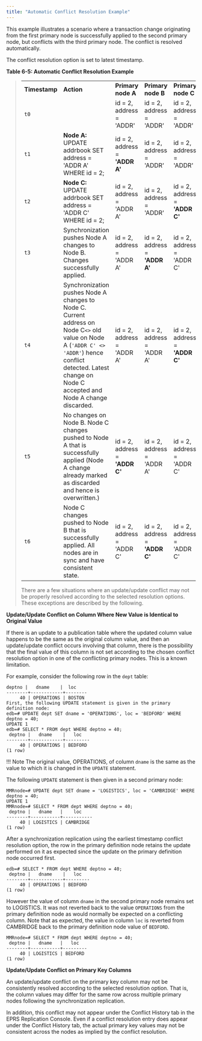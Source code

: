 ```yaml
---
title: "Automatic Conflict Resolution Example"
---
```


<div id="auto_conflict_resolution_eg" class="registered_link"></div>

This example illustrates a scenario where a transaction change originating from the first primary node is successfully applied to the second primary node, but conflicts with the third primary node. The conflict is resolved automatically.

The conflict resolution option is set to latest timestamp.


**Table 6-5: Automatic Conflict Resolution Example**

> |                    |                                                                                                                                                                                                                     |                                             |                                             |                                             |
> | ------------------ | ------------------------------------------------------------------------------------------------------------------------------------------------------------------------------------------------------------------- | ------------------------------------------- | ------------------------------------------- | ------------------------------------------- |
> | **Timestamp**      | **Action**                                                                                                                                                                                                          | **Primary node A**                          | **Primary node B**                          | **Primary node C**                          |
> | `t0`               |                                                                                                                                                                                                                     | id = 2, address = 'ADDR'                    | id = 2, address = 'ADDR'                    | id = 2, address = 'ADDR'
> | `t1`               | **Node A:** UPDATE addrbook SET address = 'ADDR A' WHERE id = 2;                                                                                                                                                    | id = 2, address = **'ADDR A'**              | id = 2, address = 'ADDR'                    | id = 2, address = 'ADDR'                    |
> | `t2`               | **Node C:** UPDATE addrbook SET address = 'ADDR C' WHERE id = 2;                                                                                                                                                    | id = 2, address = 'ADDR A'                  | id = 2, address = 'ADDR'                    | id = 2, address = **'ADDR C'**              |
> | `t3`               | Synchronization pushes Node A changes to Node B. Changes successfully applied.                                                                                                                                      | id = 2, address = 'ADDR A'                  | id = 2, address = **'ADDR A'**              | id = 2, address = 'ADDR C'                  |
> | `t4`               | Synchronization pushes Node A changes to Node C. Current address on Node C`<>` old value on Node A (``'ADDR C' <> 'ADDR'``) hence conflict detected. Latest change on Node C accepted and Node A change discarded. | id = 2, address = 'ADDR A'                  | id = 2, address = 'ADDR A'                  | id = 2, address = **'ADDR C'**              |
> | `t5`               | No changes on Node B. Node C changes pushed to Node A that is successfully applied (Node A change already marked as discarded and hence is overwritten.)                                                            | id = 2, address = **'ADDR C'**              | id = 2, address = 'ADDR A'                  | id = 2, address = 'ADDR C'                  |
> | `t6`               | Node C changes pushed to Node B that is successfully applied. All nodes are in sync and have consistent state.                                                                                                      | id = 2, address = 'ADDR C'                  | id = 2, address = **'ADDR C'**              | id = 2, address = 'ADDR C'                  |
>
> There are a few situations where an update/update conflict may not be properly resolved according to the selected resolution options. These exceptions are described by the following.

**Update/Update Conflict on Column Where New Value is Identical to Original Value**

If there is an update to a publication table where the updated column value happens to be the same as the original column value, and then an update/update conflict occurs involving that column, there is the possibility that the final value of this column is not set according to the chosen conflict resolution option in one of the conflicting primary nodes. This is a known limitation.

For example, consider the following row in the `dept` table:

```text
deptno |   dname    |  loc
--------+------------+--------
     40 | OPERATIONS | BOSTON
First, the following UPDATE statement is given in the primary definition node:
edb=# UPDATE dept SET dname = 'OPERATIONS', loc = 'BEDFORD' WHERE deptno = 40;
UPDATE 1
edb=# SELECT * FROM dept WHERE deptno = 40;
 deptno |   dname    |   loc
--------+------------+---------
     40 | OPERATIONS | BEDFORD
(1 row)
```

!!! Note
    The original value, OPERATIONS, of column `dname` is the same as the value to which it is changed in the `UPDATE` statement.

The following `UPDATE` statement is then given in a second primary node:

```text
MMRnode=# UPDATE dept SET dname = 'LOGISTICS', loc = 'CAMBRIDGE' WHERE deptno = 40;
UPDATE 1
MMRnode=# SELECT * FROM dept WHERE deptno = 40;
 deptno |   dname   |    loc
--------+-----------+-----------
     40 | LOGISTICS | CAMBRIDGE
(1 row)
```

After a synchronization replication using the earliest timestamp conflict resolution option, the row in the primary definition node retains the update performed on it as expected since the update on the primary definition node occurred first.

```text
edb=# SELECT * FROM dept WHERE deptno = 40;
 deptno |   dname    |   loc
--------+------------+---------
     40 | OPERATIONS | BEDFORD
(1 row)
```

However the value of column `dname` in the second primary node remains set to LOGISTICS. It was not reverted back to the value `OPERATIONS` from the primary definition node as would normally be expected on a conflicting column. Note that as expected, the value in column `loc` is reverted from CAMBRIDGE back to the primary definition node value of `BEDFORD`.

```text
MMRnode=# SELECT * FROM dept WHERE deptno = 40;
 deptno |   dname   |   loc
--------+-----------+---------
     40 | LOGISTICS | BEDFORD
(1 row)
```

**Update/Update Conflict on Primary Key Columns**

An update/update conflict on the primary key column may not be consistently resolved according to the selected resolution option. That is, the column values may differ for the same row across multiple primary nodes following the synchronization replication.

In addition, this conflict may not appear under the Conflict History tab in the EPRS Replication Console. Even if a conflict resolution entry does appear under the Conflict History tab, the actual primary key values may not be consistent across the nodes as implied by the conflict resolution.
